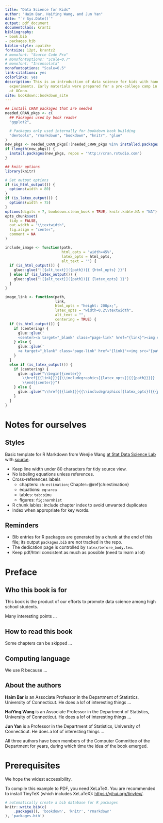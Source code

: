 ```yaml
--- 
title: "Data Science for Kids"
author: "Haim Bar, HaiYing Wang, and Jun Yan"
date: "`r Sys.Date()`"
output: pdf_document
documentclass: krantz
bibliography:
- book.bib
- packages.bib
biblio-style: apalike
fontsize: 12pt, krantz2
# monofont: "Source Code Pro"
# monofontoptions: "Scale=0.7"
# monofont: "Inconsolata"
monofontoptions: "Scale=0.5"
link-citations: yes
colorlinks: yes
description: This is an introduction of data science for kids with hands-on simulation
  experiments. Early materials were prepared for a pre-college camp in summer 2021
  at UConn.
site: bookdown::bookdown_site
---
```


```r
## install CRAN packages that are needed
needed_CRAN_pkgs <- c(
  ## Packages used by book reader 
  "ggplot2", 

  # Packages only used internally for bookdown book building
  "devtools", "rmarkdown", "bookdown", "knitr", "glue"
)
new_pkgs <- needed_CRAN_pkgs[!(needed_CRAN_pkgs %in% installed.packages())]
if (length(new_pkgs)) {
  install.packages(new_pkgs, repos = "http://cran.rstudio.com")
}

## knitr options
library(knitr)

# Set output options
if (is_html_output()) {
  options(width = 80)
}
if (is_latex_output()) {
  options(width = 75)
}
options(digits = 7, bookdown.clean_book = TRUE, knitr.kable.NA = "NA")
opts_chunk$set(
  tidy = FALSE,
  out.width = "\\textwidth",
  fig.align = "center",
  comment = NA
)
```


```r
include_image <- function(path,
                          html_opts = "width=45%",
                          latex_opts = html_opts,
                          alt_text = "") {
  if (is_html_output()) {
    glue::glue("![{alt_text}]({path}){{ {html_opts} }}")
  } else if (is_latex_output()) {
    glue::glue("![{alt_text}]({path}){{ {latex_opts} }}")
  }
}

image_link <- function(path,
                       link,
                       html_opts = "height: 200px;",
                       latex_opts = "width=0.2\\textwidth",
                       alt_text = "",
                       centering = TRUE) {
  if (is_html_output()) {
    if (centering) {
      glue::glue('
      <center><a target="_blank" class="page-link" href="{link}"><img src="{path}" style="{html_opts}"/></a></center>')
    } else {
      glue::glue('
      <a target="_blank" class="page-link" href="{link}"><img src="{path}" style="{html_opts}"/></a>')
    }
  }
  else if (is_latex_output()) {
    if (centering) {
      glue::glue("\\begin{{center}}
        \\href{{{link}}}{{\\includegraphics[{latex_opts}]{{{path}}}}}
        \\end{{center}}")
    } else {
      glue::glue("\\href{{{link}}}{{\\includegraphics[{latex_opts}]{{{path}}}}}")
    }
  }
}
```



# Notes for ourselves {-}

## Styles {-}
Basic template for R Markdown from Wenjie Wang
[at Stat Data Science Lab](https://statds.org/template/) with
[source](https://github.com/statds/dslab-templates/).

+ Keep line width under 80 characters for tidy source view.
+ No labeling equations unless references.
+ Cross-references labels
    - chapters: `ch:estimation`; Chapter~\@ref{ch:estimation}
	- equations: `eq:area`
	- tables: `tab:simu`
	- figures: `fig:normhist`
+ R chunk lables: include chapter index to avoid unwanted duplicates
+ Index when appropriate for key words.

## Reminders {-}
+ Bib entries for R packages are generated by a chunk at the end of this file;
  its output `packages.bib` are not tracked in the repo.
+ The dedication page is controlled by `latex/before_body.tex`.
+ Keep pdf/html consistent as much as possible (need to learn a lot)


# Preface {-}

## Who this book is for {-}
This book is the product of our efforts to promote data science among
high school students. 

Many interesting points ...

## How to read this book {-}

Some chapters can be skipped ...

## Computing language {-}

We use R because ...

## About the authors {-}

**Haim Bar** is an Associate Professor in the Department of Statistics,
University of Connecticut. He does a lof of interesting things ...


**HaiYing Wang** is an Associate Professor in the Department of Statistics,
University of Connecticut. He does a lof of interesting things ...


**Jun Yan** is a Professor in the Department of Statistics,
University of Connecticut. He does a lof of interesting things ...


All three authors have been members of the Computer Committee of the Department
for years, during which time the idea of the book emerged.


# Prerequisites {-}

We hope the widest accessibility.

<!-- This is a _sample_ book written in **Markdown**. You can use anything that Pandoc's Markdown supports, e.g., a math equation $a^2 + b^2 = c^2$. -->

<!-- The **bookdown** package can be installed from CRAN or Github: -->

<!-- ```{r eval=FALSE} -->
<!-- install.packages("bookdown") -->
<!-- # or the development version -->
<!-- # devtools::install_github("rstudio/bookdown") -->
<!-- ``` -->

<!-- Remember each Rmd file contains one and only one chapter, and a chapter is defined by the first-level heading `#`. -->

To compile this example to PDF, you need XeLaTeX. You are recommended to install
TinyTeX\index{TinyTex} (which includes XeLaTeX): <https://yihui.org/tinytex/>.

```r
# automatically create a bib database for R packages
knitr::write_bib(c(
    .packages(), 'bookdown', 'knitr', 'rmarkdown'
), 'packages.bib')
```



<!-- For use only in PDF, is skipped in HTML -->
\mainmatter
